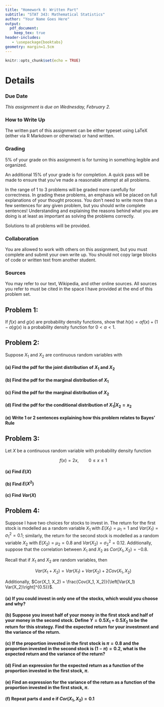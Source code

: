 ---
title: "Homework 0: Written Part"
subtitle: "STAT 343: Mathematical Statistics"
author: "Your Name Goes Here"
output:
  pdf_document:
    keep_tex: true
header-includes:
   - \usepackage{booktabs}
geometry: margin=1.5cm
---

```{r setup, include=FALSE}
knitr::opts_chunk$set(echo = TRUE)
```

# Details

### Due Date

*This assignment is due on Wednesday, February 2.*

### How to Write Up

The written part of this assignment can be either typeset using LaTeX (either via R Markdown or otherwise) or hand written.

### Grading

5% of your grade on this assignment is for turning in something legible and organized.

An additional 15% of your grade is for completion.  A quick pass will be made to ensure that you've made a reasonable attempt at all problems.

In the range of 1 to 3 problems will be graded more carefully for correctness.  In grading these problems, an emphasis will be placed on full explanations of your thought process.  You don't need to write more than a few sentences for any given problem, but you should write complete sentences!  Understanding and explaining the reasons behind what you are doing is at least as important as solving the problems correctly.

Solutions to all problems will be provided.

### Collaboration

You are allowed to work with others on this assignment, but you must complete and submit your own write up.  You should not copy large blocks of code or written text from another student.

### Sources

You may refer to our text, Wikipedia, and other online sources.  All sources you refer to must be cited in the space I have provided at the end of this problem set.

## Problem 1:

If $f(x)$ and $g(x)$ are probability density functions, show that $h(x) = \alpha f(x) + (1 - \alpha) g(x)$ is a probability density function for $0 < \alpha < 1$.


## Problem 2:

Suppose $X_1$ and $X_2$ are continuous random variables with

\begin{align*}
X_1 &\sim \text{Unif}(0, 1) \\
X_2 | X_1 = x_1 &\sim \text{Unif}(0, X_1) \\
\end{align*}

#### (a) Find the pdf for the joint distribution of $X_1$ and $X_2$

#### (b) Find the pdf for the marginal distribution of $X_1$

#### (c) Find the pdf for the marginal distribution of $X_2$

#### (d) Find the pdf for the conditional distribution of $X_1 | X_2 = x_2$

#### (e) Write 1 or 2 sentences explaining how this problem relates to Bayes' Rule

## Problem 3:

Let $X$ be a continuous random variable with probability density function

$$f(x) = 2x, \qquad 0 \leq x \leq 1$$

#### (a) Find $E(X)$

#### (b) Find $E(X^2)$

#### (c) Find $Var(X)$

## Problem 4:

Suppose I have two choices for stocks to invest in.  The return for the first stock is modelled as a random variable $X_1$ with $E(X_1) = \mu_1 = 1$ and $Var(X_1) = \sigma^2_1 = 0.1$; similarly, the return for the second stock is modelled as a random variable $X_2$ with $E(X_2) = \mu_2 = 0.8$ and $Var(X_2) = \sigma^2_2 = 0.12$.  Additionally, suppose that the correlation between $X_1$ and $X_2$ as $Cor(X_1, X_2) = -0.8$.

Recall that if $X_1$ and $X_2$ are random variables, then

$$Var(X_1 + X_2) = Var(X_1) + Var(X_2) + 2 Cov(X_1, X_2)$$

Additionally, $Cor(X_1, X_2) = \frac{Cov(X_1, X_2)}{\left[Var(X_1) Var(X_2)\right]^{0.5}}$.

#### (a) If you could invest in only one of the stocks, which would you choose and why?

#### (b) Suppose you invest half of your money in the first stock and half of your money in the second stock.  Define $Y = 0.5 X_1 + 0.5 X_2$ to be the return for this strategy.  Find the expected return for your investment and the variance of the return.

#### (c) If the proportion invested in the first stock is $\pi = 0.8$ and the proportion invested in the second stock is $(1 - \pi) = 0.2$, what is the expected return and the variance of the return?

#### (d) Find an expression for the expected return as a function of the proportion invested in the first stock, $\pi$.

#### (e) Find an expression for the variance of the return as a function of the proportion invested in the first stock, $\pi$.

#### (f) Repeat parts d and e if $Cor(X_1, X_2) = 0.1$
